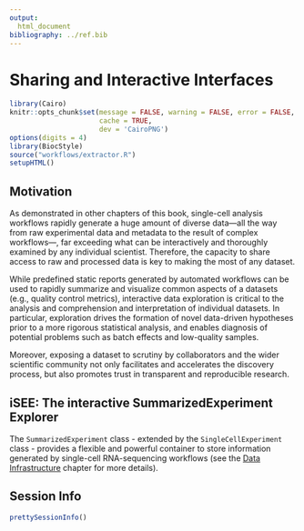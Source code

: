 ```yaml
---
output:
  html_document
bibliography: ../ref.bib
---
```


# Sharing and Interactive Interfaces

```r
library(Cairo)
knitr::opts_chunk$set(message = FALSE, warning = FALSE, error = FALSE,
                      cache = TRUE,
                      dev = 'CairoPNG')
options(digits = 4)
library(BiocStyle)
source("workflows/extractor.R")
setupHTML()
```

## Motivation

As demonstrated in other chapters of this book, single-cell analysis workflows rapidly generate a huge amount of diverse data---all the way from raw experimental data and metadata to the result of complex workflows---, far exceeding what can be interactively and thoroughly examined by any individual scientist.
Therefore, the capacity to share access to raw and processed data is key to making the most of any dataset.

While predefined static reports generated by automated workflows can be used to rapidly summarize and visualize common aspects of a datasets (e.g., quality control metrics), interactive data exploration is critical to the analysis and comprehension and interpretation of individual datasets.
In particular, exploration drives the formation of novel data-driven hypotheses prior to a more rigorous statistical analysis, and enables diagnosis of potential problems such as batch effects and low-quality samples.

Moreover, exposing a dataset to scrutiny by collaborators and the wider scientific community not only facilitates and accelerates the discovery process, but also promotes trust in transparent and reproducible research.

## iSEE: The interactive SummarizedExperiment Explorer

The `SummarizedExperiment` class - extended by the `SingleCellExperiment` class - provides a flexible and powerful container to store information generated by single-cell RNA-sequencing workflows (see the [Data Infrastructure](#data-infrastructure) chapter for more details).

## Session Info

```r
prettySessionInfo()
```
